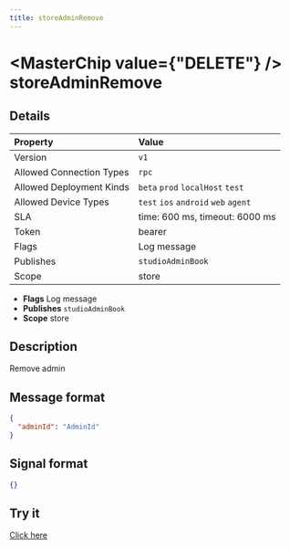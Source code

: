 ```yaml
---
title: storeAdminRemove
---
```



# <MasterChip value={"DELETE"} /> storeAdminRemove

## Details

| Property | Value | 
| :--- | :--- | 
| Version | `v1` |
| Allowed Connection Types | `rpc`  |
| Allowed Deployment Kinds | `beta` `prod` `localHost` `test`  |
| Allowed Device Types | `test` `ios` `android` `web` `agent`  |
| SLA | time: 600 ms, timeout: 6000 ms |
| Token | bearer |
| Flags | Log message |
| Publishes | `studioAdminBook`  |
| Scope | store |


- **Flags** Log message
- **Publishes** `studioAdminBook` 
- **Scope** store


## Description

Remove admin

## Message format

```json
{
  "adminId": "AdminId"
}
```

## Signal format

```json
{}
```

## Try it

[Click here](https://web.neome.ai/api?path=store_store_storeAdminRemove)


